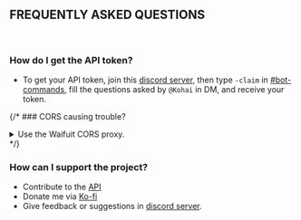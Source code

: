 ## FREQUENTLY ASKED QUESTIONS

<br />

### How do I get the API token?
- To get your API token, join this [discord server](https://discord.gg/yyW389c), then type `-claim` in [#bot-commands](https://discord.com/channels/479300008118714388/800784815908454452), fill the questions asked by `@Kohai` in DM, and receive your token.

{/* ### CORS causing trouble?

<details>
  <summary>Use the Waifuit CORS proxy.</summary>
  Append the source link for the media to `https://cors.waifuit.stream/`, like so:
  ```
  https://cors.waifuit.stream/<SOURCE_LINK>
  ```
</details> */}

### How can I support the project?
- Contribute to the [API](https://github.com/WaifuAPI/Waifu.it)
- Donate me via [Ko-fi](https://ko-fi.com/Aeryk)
- Give feedback or suggestions in [discord server](https://discord.gg/yyW389c).
